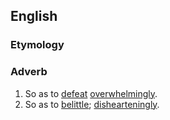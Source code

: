 ==English==

===Etymology===
{{suffix|crushing|ly|lang=en}}

===Adverb===
{{en-adv}}

# So as to [[defeat]] [[overwhelming]]ly.
# So as to [[belittle]]; [[disheartening]]ly.